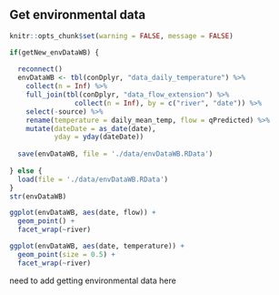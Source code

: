 ## Get environmental data {#getEnvData}

```r
knitr::opts_chunk$set(warning = FALSE, message = FALSE)
```


```r
if(getNew_envDataWB) {
  
  reconnect()
  envDataWB <- tbl(conDplyr, "data_daily_temperature") %>% 
    collect(n = Inf) %>% 
    full_join(tbl(conDplyr, "data_flow_extension") %>% 
                collect(n = Inf), by = c("river", "date")) %>% 
    select(-source) %>% 
    rename(temperature = daily_mean_temp, flow = qPredicted) %>%
    mutate(dateDate = as_date(date),
           yday = yday(dateDate))
  
  save(envDataWB, file = './data/envDataWB.RData')
  
} else {
  load(file = './data/envDataWB.RData')
}
str(envDataWB)

ggplot(envDataWB, aes(date, flow)) +
  geom_point() +
  facet_wrap(~river)

ggplot(envDataWB, aes(date, temperature)) +
  geom_point(size = 0.5) +
  facet_wrap(~river)
```



need to add getting environmental data here
